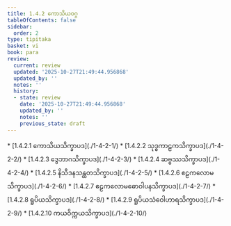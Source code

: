```yaml
---
title: 1.4.2 ကောသိယဝဂ္ဂ
tableOfContents: false
sidebar:
  order: 2
type: tipitaka
basket: vi
book: para
review:
  current: review
  updated: '2025-10-27T21:49:44.956868'
  updated_by: ''
  notes: ''
  history:
  - state: review
    date: '2025-10-27T21:49:44.956868'
    updated_by: ''
    notes: ''
    previous_state: draft
---
```



<ReviewStatus review={frontmatter.review} showDetails={true} />

<HypothesisAnnotation frontmatter={frontmatter} />

<DynamicBreadcrumb />



<TableOfContents book="para" section="1.4.2">
* [1.4.2.1 ကောသိယသိက္ခာပဒ](./1-4-2-1/)
* [1.4.2.2 သုဒ္ဓကာဠကသိက္ခာပဒ](./1-4-2-2/)
* [1.4.2.3 ဒွေဘာဂသိက္ခာပဒ](./1-4-2-3/)
* [1.4.2.4 ဆဗ္ဗဿသိက္ခာပဒ](./1-4-2-4/)
* [1.4.2.5 နိသီဒနသန္ထတသိက္ခာပဒ](./1-4-2-5/)
* [1.4.2.6 ဧဠကလောမသိက္ခာပဒ](./1-4-2-6/)
* [1.4.2.7 ဧဠကလောမဓောဝါပနသိက္ခာပဒ](./1-4-2-7/)
* [1.4.2.8 ရူပိယသိက္ခာပဒ](./1-4-2-8/)
* [1.4.2.9 ရူပိယသံဝေါဟာရသိက္ခာပဒ](./1-4-2-9/)
* [1.4.2.10 ကယဝိက္ကယသိက္ခာပဒ](./1-4-2-10/)
</TableOfContents>